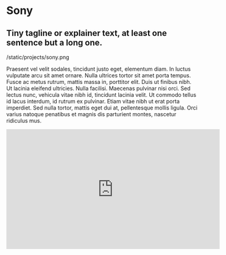 # Sony

## Tiny tagline or explainer text, at least one sentence but a long one.

/static/projects/sony.png

Praesent vel velit sodales, tincidunt justo eget, elementum diam. In luctus vulputate arcu sit amet ornare. Nulla ultrices tortor sit amet porta tempus. Fusce ac metus rutrum, mattis massa in, porttitor elit. Duis ut finibus nibh. Ut lacinia eleifend ultricies. Nulla facilisi. Maecenas pulvinar nisi orci. Sed lectus nunc, vehicula vitae nibh id, tincidunt lacinia velit. Ut commodo tellus id lacus interdum, id rutrum ex pulvinar. Etiam vitae nibh ut erat porta imperdiet. Sed nulla tortor, mattis eget dui at, pellentesque mollis ligula. Orci varius natoque penatibus et magnis dis parturient montes, nascetur ridiculus mus.

<iframe
  width="560"
  height="315"
  src="https://www.youtube.com/embed/8lWpnvNxs8k?start=5"
  frameBorder="0"
  allow="accelerometer; autoplay; encrypted-media; gyroscope; picture-in-picture"
  allowfFullScreen
/>

Mauris enim leo, pretium et tempor vel, lacinia ac orci. Fusce congue vel mi at semper. Maecenas felis tortor, tristique non sapien at, hendrerit suscipit quam. Aenean turpis libero, viverra sit amet risus a, tempor condimentum odio. Integer id elementum mi. Etiam quis porta nulla. Duis tortor nunc, convallis a felis in, tempor consequat magna. Proin sed ex at ipsum posuere maximus. Suspendisse imperdiet, mi in aliquet imperdiet, turpis sapien efficitur odio, eget porta nisl augue non nulla.

<img src="https://source.unsplash.com/random" />
